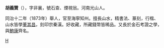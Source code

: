 '''胡義贊'''（{{bd|1831年||1902年||}}），字非襄，號石查、煙視翁。河南光山人。

同治十二年（1873年）舉人，官至海寧知州。擅長山水，精書法、篆刻，行楷、山水皆學[[董其昌|董其昌]]，刻印宗秦漢。好收藏，所藏錢幣皆稀品。又長於金石考證之學，與[[鮑康|鮑康]]齊名。

[[Category:清朝畫家|H]]